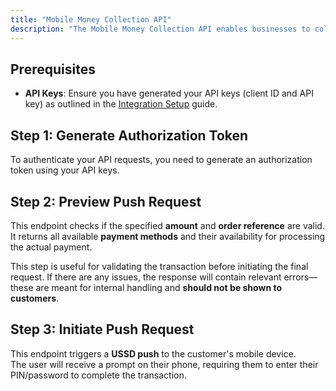 ```yaml
---
title: "Mobile Money Collection API"
description: "The Mobile Money Collection API enables businesses to collect payments directly from customers' mobile money wallets. This integration is particularly beneficial in regions where mobile money is a prevalent payment method."
---
```


## Prerequisites

- **API Keys**: Ensure you have generated your API keys (client ID and API key) as outlined in the [Integration Setup](/docs/api/application/setup) guide.

## Step 1: Generate Authorization Token

To authenticate your API requests, you need to generate an authorization token using your API keys.

<Link href="/api-reference/authorization/generate-token">
  <Card title="Generate Token API Reference" icon="link" />
</Link>

## Step 2: Preview Push Request

This endpoint checks if the specified **amount** and **order reference** are valid.  
It returns all available **payment methods** and their availability for processing the actual payment.

This step is useful for validating the transaction before initiating the final request. If there are any issues, the response will contain relevant errors—these are meant for internal handling and **should not be shown to customers**.

<Link href="/api-reference/collection/ussd-push-requests/preview-ussd-push-request">
  <Card title="Preview USSD Push Request" icon="link" />
</Link>

## Step 3: Initiate Push Request

This endpoint triggers a **USSD push** to the customer's mobile device.  
The user will receive a prompt on their phone, requiring them to enter their PIN/password to complete the transaction.

<Link href="/api-reference/collection/ussd-push-requests/initiate-ussd-push-request">
  <Card title="Initiate USSD Push Request" icon="link" />
</Link>
